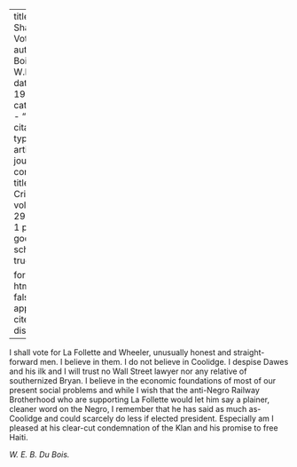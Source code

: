 
---
title: 'How Shall We Vote'
author: Du Bois, W.E.B.
date: May 1924
categories: 
  - ""
citation: 
  type: article-journal
  container-title: The Crisis
  volume: 291
  issue: 1
  page: 13
google-scholar: true

format:
  html:
    toc: false
    appendix-cite-as: display
---



I shall vote for La Follette and Wheeler, unusually honest and straight-forward men. I believe in them. I do not believe in Coolidge. I despise Dawes and his ilk and I will trust no Wall Street lawyer nor any relative of southernized Bryan. I believe in the economic foundations of most of our present social problems and while I wish that the anti-Negro Railway Brotherhood who are supporting La Follette would let him say a plainer, cleaner word on the Negro, I remember that he has said as much as-Coolidge and could scarcely do less if elected president. Especially am I pleased at his clear-cut condemnation of the Klan and his promise to free Haiti.

*W. E. B. Du Bois.*

